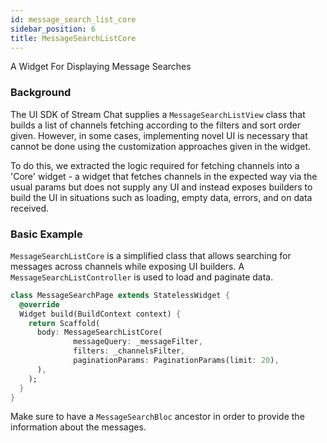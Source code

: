 ```yaml
---
id: message_search_list_core
sidebar_position: 6
title: MessageSearchListCore
---
```


A Widget For Displaying Message Searches

### Background

The UI SDK of Stream Chat supplies a `MessageSearchListView` class that builds a list of channels fetching
according to the filters and sort order given. However, in some cases, implementing novel UI is necessary
that cannot be done using the customization approaches given in the widget.

To do this, we extracted the logic required for fetching channels into a 'Core' widget - a widget that
fetches channels in the expected way via the usual params but does not supply any UI and instead
exposes builders to build the UI in situations such as loading, empty data, errors, and on data received.

### Basic Example

`MessageSearchListCore` is a simplified class that allows searching for
 messages across channels while exposing UI builders.
 A `MessageSearchListController` is used to load and paginate data.

```dart
class MessageSearchPage extends StatelessWidget {
  @override
  Widget build(BuildContext context) {
    return Scaffold(
      body: MessageSearchListCore(
              messageQuery: _messageFilter,
              filters: _channelsFilter,
              paginationParams: PaginationParams(limit: 20),
      ),
    );
  }
}
```

Make sure to have a `MessageSearchBloc` ancestor in order to provide the
information about the messages.